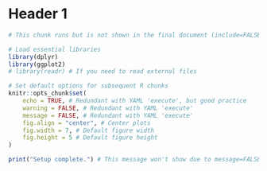 # Header 1


```r
# This chunk runs but is not shown in the final document (include=FALSE)

# Load essential libraries
library(dplyr)
library(ggplot2)
# library(readr) # If you need to read external files

# Set default options for subsequent R chunks
knitr::opts_chunk$set(
    echo = TRUE, # Redundant with YAML 'execute', but good practice
    warning = FALSE, # Redundant with YAML 'execute'
    message = FALSE, # Redundant with YAML 'execute'
    fig.align = "center", # Center plots
    fig.width = 7, # Default figure width
    fig.height = 5 # Default figure height
)

print("Setup complete.") # This message won't show due to message=FALSE
```



